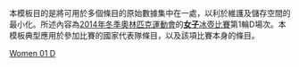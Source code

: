 <noinclude>
本模板目的是將可用於多個條目的原始數據集中在一處，以利於維護及儲存空間的最小化。所述內容為[[2014年冬季奧林匹克運動會]]的[[2014年冬季奧林匹克運動會女子冰壺比賽|'''女子'''冰壺比賽]]第1輪D場次。本模板典型應用於參加比賽的國家代表隊條目，以及該項比賽本身的條目。
</noinclude>{{Curlingbox
| sheet = D {{v|2014 Winter Olympics women's curling draw 1 sheet D}}
| team1 = {{flagIOC|RUS|2014年冬季}}（[[Anna Sidorova|Sidorova]]）
|0|0|1|2|1|0|0|0|2|1| |7
| team2 = {{flagIOC|DEN|2014年冬季}}（[[Lene Nielsen|Nielsen]]）{{X}}
|0|1|0|0|0|1|1|1|0|0| |4
}}<noinclude>
{{2014 Winter Olympics curling convenience template navbox}}
[[Category:2014年冬季奧林匹克運動會冰壺比賽模板|Women 01 D]]
</noinclude>